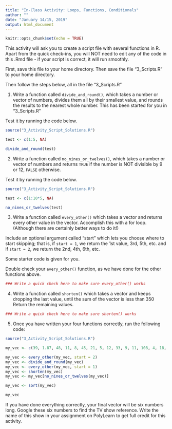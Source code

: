 ```yaml
---
title: "In-Class Activity: Loops, Functions, Conditionals"
author: ""
date: "January 14/15, 2019"
output: html_document
---
```


```r
knitr::opts_chunk$set(echo = TRUE)
```

This activity will ask you to create a script file with several functions in R. Apart from the quick check-ins, you will NOT need to edit any of the code in this .Rmd file - if your script is correct, it will run smoothly.

First, save this file to your home directory.  Then save the file "3_Scripts.R" to your home directory.  

Then follow the steps below, all in the file "3_Scripts.R"

1. Write a function called `divide_and_round()`, which takes a number or vector of numbers, divides them all by their smallest value, and rounds the results to the nearest whole number. This has been started for you in "3_Scripts.R"

Test it by running the code below.

```r
source("3_Activity_Script_Solutions.R")

test <- c(1:5, NA)

divide_and_round(test)
```


2. Write a function called `no_nines_or_twelves()`, which takes a number or vector of numbers and returns `TRUE` if the number is NOT divisible by 9 or 12, `FALSE` otherwise.


Test it by running the code below.

```r
source("3_Activity_Script_Solutions.R")

test <- c(1:10*5, NA)

no_nines_or_twelves(test)
```

3. Write a function called `every_other()` which takes a vector and returns every other value in the vector.  Accomplish this with a for loop.  (Although there are certainly better ways to do it!) 

Include an optional argument called "start" which lets you choose where to start skipping; that is, if `start = 1`, we return the 1st value, 3rd, 5th, etc. and if `start = 2`, we return the 2nd, 4th, 6th, etc. 

Some starter code is given for you.

Double check your `every_other()` function, as we have done for the other functions above. 

```r
### Write a quick check here to make sure every_other() works
```



4. Write a function called `shorten()` which takes a vector and keeps dropping the last value, until the sum of the vector is less than 350  Return the remaining values.


```r
### Write a quick check here to make sure shorten() works
```



5. Once you have written your four functions correctly, run the following code:

```r

source("3_Activity_Script_Solutions.R")

my_vec <- c(39, 1.87, 48, 11, 8, 45, 21, 5, 12, 33, 9, 11, 108, 4, 18, 5, 16, 17, 8, 48, 27, 24, 4, 22, 12, 27, 23, 46, 42, 35, 15, 34, 36, 26, 18, 10, 18.21, 72.04, 36.9, 41.81, 29, 89.75, 34.03, 20.18, 48.74, 15.76, 31.86, 83.6, 43.55, 39.99, 23.55, 8.54, 24.71, 22.02, 9.71, 62.14, 35.46, 16.61, 15.66, 21.29, 30.52, 201.07, 45.81, 7.85, 30.13, 34.14, 22.62, 10.2, 6.02, 30.12, 10.64, 31.72, 24.57, 14.43, 43.37, 89.93, 44.72, 51.32, 13.62, 45.56, 22.96, 7.05, 29.99, 41.38, 26.59, 23.04, 19.82, 50.73, 39.56, 43.79, 30.22, 85.85, 5.78, 78.85, 29.52, 66.27, 44.06, 27.28, 24.43, 64.32, 3.35, 67.45, 46.72, 48.44, 48.65, 33.3, 40.28, 19.04)

my_vec <- every_other(my_vec, start = 2)
my_vec <- divide_and_round(my_vec)
my_vec <- every_other(my_vec, start = 1)
my_vec <- shorten(my_vec)
my_vec <- my_vec[no_nines_or_twelves(my_vec)]

my_vec <- sort(my_vec)

my_vec

```

If you have done everything correctly, your final vector will be six numbers long.  Google these six numbers to find the TV show reference.  Write the name of this show in your assignment on PolyLearn to get full credit for this activity.











